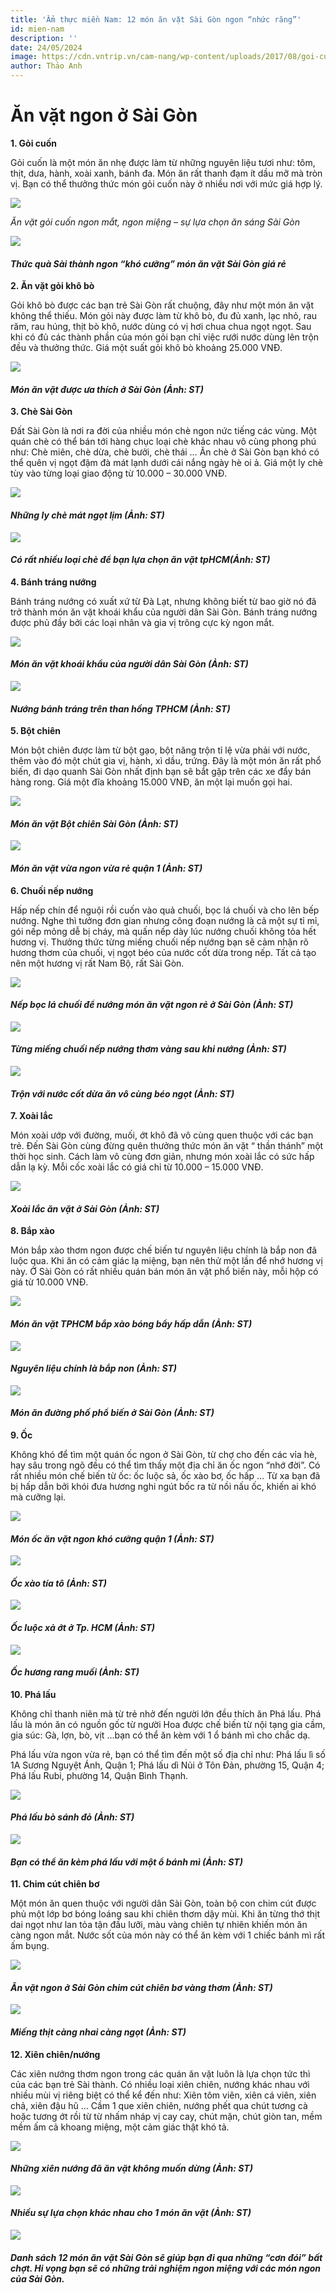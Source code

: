 ```yaml
---
title: 'Ẩm thực miền Nam: 12 món ăn vặt Sài Gòn ngon “nhức răng”'
id: mien-nam
description: ''
date: 24/05/2024
image: https://cdn.vntrip.vn/cam-nang/wp-content/uploads/2017/08/goi-cuon-ngon-mat-ngon-mieng.jpg
author: Thảo Anh
---
```


# Ăn vặt ngon ở Sài Gòn

**1. Gỏi cuốn**

Gỏi cuốn là một món ăn nhẹ được làm từ những nguyên liệu tươi như: tôm, thịt, dưa, hành, xoài xanh, bánh đa. Món ăn rất thanh đạm ít dầu mỡ mà tròn vị. Bạn có thể thưởng thức món gỏi cuốn này ở nhiều nơi với mức giá hợp lý.

![](https://cdn.vntrip.vn/cam-nang/wp-content/uploads/2017/08/goi-cuon-ngon-mat-ngon-mieng.jpg)

_Ăn vặt gỏi cuốn ngon mắt, ngon miệng – sự lựa chọn ăn sáng Sài Gòn_

![](https://cdn.vntrip.vn/cam-nang/wp-content/uploads/2017/08/thuc-qua-sai-thanh.jpg)

#### _Thức quà Sài thành ngon “khó cưỡng” món ăn vặt Sài Gòn giá rẻ_

**2. Ăn vặt gỏi khô bò**

Gỏi khô bò được các bạn trẻ Sài Gòn rất chuộng, đây như một món ăn vặt không thể thiếu. Món gỏi này được làm từ khô bò, đu đủ xanh, lạc nhỏ, rau răm, rau húng, thịt bò khô, nước dùng có vị hơi chua chua ngọt ngọt. Sau khi có đủ các thành phần của món gỏi bạn chỉ việc rưới nước dùng lên trộn đều và thưởng thức. Giá một suất gỏi khô bò khoảng 25.000 VNĐ.

![](https://cdn.vntrip.vn/cam-nang/wp-content/uploads/2017/08/goi-kho-bo-e1503248866914.jpg)

#### _Món ăn vặt được ưa thích ở Sài Gòn (Ảnh: ST)_

**3. Chè Sài Gòn**

Đất Sài Gòn là nơi ra đời của nhiều món chè ngon nức tiếng các vùng. Một quán chè có thể bán tới hàng chục loại chè khác nhau vô cùng phong phú như: Chè miên, chè dừa, chè bưởi, chè thái … Ăn chè ở Sài Gòn bạn khó có thể quên vị ngọt đậm đà mát lạnh dưới cái nắng ngày hè oi ả. Giá một ly chè tùy vào từng loại giao động từ 10.000 – 30.000 VNĐ.

![](https://cdn.vntrip.vn/cam-nang/wp-content/uploads/2017/08/ly-che-ngot-mat.jpg)

#### _Những ly chè mát ngọt lịm (Ảnh: ST)_

![](https://cdn.vntrip.vn/cam-nang/wp-content/uploads/2017/08/co-rat-nhieu-loai-che-e1503249002968.jpg)

#### _Có rất nhiều loại chè để bạn lựa chọn ăn vặt tpHCM(Ảnh: ST)_

**4. Bánh tráng nướng**

Bánh tráng nướng có xuất xứ từ Đà Lạt, nhưng không biết từ bao giờ nó đã trở thành món ăn vặt khoái khẩu của người dân Sài Gòn. Bánh tráng nướng được phủ đầy bởi các loại nhân và gia vị trông cực kỳ ngon mắt.

![](https://cdn.vntrip.vn/cam-nang/wp-content/uploads/2017/08/banh-trang-nuong-e1503249067233.jpg)

#### _Món ăn vặt khoái khẩu của người dân Sài Gòn (Ảnh: ST)_

![](https://cdn.vntrip.vn/cam-nang/wp-content/uploads/2017/08/nuong-banh-trang-tren-than-e1503249099915.jpg)

#### _Nướng bánh tráng trên than hồng TPHCM (Ảnh: ST)_

**5. Bột chiên**

Món bột chiên được làm từ bột gạo, bột năng trộn tỉ lệ vừa phải với nước, thêm vào đó một chút gia vị, hành, xì dầu, trứng. Đây là một món ăn rất phổ biến, đi dạo quanh Sài Gòn nhất định bạn sẽ bắt gặp trên các xe đẩy bán hàng rong. Giá một đĩa khoảng 15.000 VNĐ, ăn một lại muốn gọi hai.

![](https://cdn.vntrip.vn/cam-nang/wp-content/uploads/2017/08/bot-chien-sai-gon-e1503249367132.jpg)

#### _Món ăn vặt Bột chiên Sài Gòn (Ảnh: ST)_

![](https://cdn.vntrip.vn/cam-nang/wp-content/uploads/2017/08/mon-an-vat-vua-ngon-vua-re-e1503249283344.jpg)

#### _Món ăn vặt vừa ngon vừa rẻ quận 1 (Ảnh: ST)_

**6. Chuối nếp nướng**

Hấp nếp chín để nguội rồi cuốn vào quả chuối, bọc lá chuối và cho lên bếp nướng. Nghe thì tưởng đơn gian nhưng công đoạn nướng là cả một sự tỉ mỉ, gói nếp mỏng dễ bị cháy, mà quấn nếp dày lúc nướng chuối không tỏa hết hương vị. Thưởng thức từng miếng chuối nếp nướng bạn sẽ cảm nhận rõ hương thơm của chuối, vị ngọt béo của nước cốt dừa trong nếp. Tất cả tạo nên một hương vị rất Nam Bộ, rất Sài Gòn.

![](https://cdn.vntrip.vn/cam-nang/wp-content/uploads/2017/08/chuoi-nep-nuong-e1503249419384.jpg)

#### _Nếp bọc lá chuối để nướng món ăn vặt ngon rẻ ở Sài Gòn (Ảnh: ST)_

![](https://cdn.vntrip.vn/cam-nang/wp-content/uploads/2017/08/sau-khi-nuong-nep.jpg)

#### _Từng miếng chuối nếp nướng thơm vàng sau khi nướng (Ảnh: ST)_

![](https://cdn.vntrip.vn/cam-nang/wp-content/uploads/2017/08/nep-nuong-tron-voi-cot-dau-e1503249487979.jpg)

#### _Trộn với nước cốt dừa ăn vô cùng béo ngọt (Ảnh: ST)_

**7. Xoài lắc**

Món xoài ướp với đường, muối, ớt khô đã vô cùng quen thuộc với các bạn trẻ. Đến Sài Gòn cùng đừng quên thưởng thức món ăn vặt “ thần thánh” một thời học sinh. Cách làm vô cùng đơn giản, nhưng món xoài lắc có sức hấp dẫn lạ kỳ. Mỗi cốc xoài lắc có giá chỉ từ 10.000 – 15.000 VNĐ.

![](https://cdn.vntrip.vn/cam-nang/wp-content/uploads/2017/08/xoai-lac-sai-gon-e1503249602584.jpg)

#### _Xoài lắc ăn vặt ở Sài Gòn (Ảnh: ST)_

**8. Bắp xào**

Món bắp xào thơm ngon được chế biến tư nguyên liệu chính là bắp non đã luộc qua. Khi ăn có cảm giác lạ miệng, bạn nên thử một lần để nhớ hương vị này. Ở Sài Gòn có rất nhiều quán bán món ăn vặt phổ biến này, mỗi hộp có giá từ 10.000 VNĐ.

![](https://cdn.vntrip.vn/cam-nang/wp-content/uploads/2017/08/bap-xao-sai-gon-2.jpg)

#### _Món ăn vặt TPHCM bắp xào bóng bẩy hấp dẫn (Ảnh: ST)_

![](https://cdn.vntrip.vn/cam-nang/wp-content/uploads/2017/08/nguyen-lieu-chinh-la-bap-non.jpg)

#### _Nguyên liệu chính là bắp non (Ảnh: ST)_

![](https://cdn.vntrip.vn/cam-nang/wp-content/uploads/2017/08/mon-an-duong-pho.jpg)

#### _Món ăn đường phố phổ biến ở Sài Gòn (Ảnh: ST)_

**9. Ốc**

Không khó để tìm một quán ốc ngon ở Sài Gòn, từ chợ cho đến các vỉa hè, hay sâu trong ngõ đều có thể tìm thấy một địa chỉ ăn ốc ngon “nhớ đời”. Có rất nhiều món chế biến từ ốc: ốc luộc sả, ốc xào bơ, ốc hấp … Từ xa bạn đã bị hấp dẫn bởi khói đưa hương nghi ngút bốc ra từ nồi nấu ốc, khiến ai khó mà cưỡng lại.

![](https://cdn.vntrip.vn/cam-nang/wp-content/uploads/2017/08/oc-sai-gon-e1503249974702.jpg)

#### _Món ốc ăn vặt ngon khó cưỡng quận 1 (Ảnh: ST)_

![](https://cdn.vntrip.vn/cam-nang/wp-content/uploads/2017/08/oc-xao-tia-to.jpg)

#### _Ốc xào tía tô (Ảnh: ST)_

![](https://cdn.vntrip.vn/cam-nang/wp-content/uploads/2017/08/oc-luoc-e1503250091599.jpg)

#### _Ốc luộc xả ớt ở Tp. HCM (Ảnh: ST)_

![](https://cdn.vntrip.vn/cam-nang/wp-content/uploads/2017/08/oc-huong-rang-muoi-e1503250196737.jpg)

#### _Ốc hương rang muối (Ảnh: ST)_

**10. Phá lấu**

Không chỉ thanh niên mà từ trẻ nhở đến người lớn đều thích ăn Phá lấu. Phá lấu là món ăn có nguồn gốc từ người Hoa được chế biến từ nội tạng gia cầm, gia súc: Gà, lợn, bò, vịt …bạn có thể ăn kèm với 1 ổ bánh mì cho chắc dạ.

Phá lấu vừa ngon vừa rẻ, bạn có thể tìm đến một số địa chỉ như: Phá lấu lì số 1A Sương Nguyệt Ánh, Quận 1; Phá lấu dì Nủi ở Tôn Đản, phường 15, Quận 4; Phá lấu Rubi, phường 14, Quận Bình Thạnh.

![](https://cdn.vntrip.vn/cam-nang/wp-content/uploads/2017/08/pha-lau-bo.jpg)

#### _Phá lấu bò sánh đỏ (Ảnh: ST)_

![](https://cdn.vntrip.vn/cam-nang/wp-content/uploads/2017/08/an-kem-o-banh-mi.jpg)

#### _Bạn có thể ăn kèm phá lấu với một ổ bánh mì (Ảnh: ST)_

**11. Chim cút chiên bơ**

Một món ăn quen thuộc với người dân Sài Gòn, toàn bộ con chim cút được phủ một lớp bơ bóng loáng sau khi chiên thơm dậy mùi. Khi ăn từng thớ thịt dai ngọt như lan tỏa tận đầu lưỡi, màu vàng chiên tự nhiên khiến món ăn càng ngon mắt. Nước sốt của món này có thể ăn kèm với 1 chiếc bánh mì rất ấm bụng.

![](https://cdn.vntrip.vn/cam-nang/wp-content/uploads/2017/08/chim-cut-chien-bo-1-e1503250855671.jpg)

#### _Ăn vặt ngon ở Sài Gòn chim cút chiên bơ vàng thơm (Ảnh: ST)_

![](https://cdn.vntrip.vn/cam-nang/wp-content/uploads/2017/08/chim-cut-dai-thit-e1503250897439.jpg)

#### _Miếng thịt càng nhai càng ngọt (Ảnh: ST)_

**12. Xiên chiên/nướng**

Các xiên nướng thơm ngon trong các quán ăn vặt luôn là lựa chọn tức thì của các bạn trẻ Sài thành. Có nhiều loại xiên chiên, nướng khác nhau với nhiều mùi vị riêng biệt có thể kể đến như: Xiên tôm viên, xiên cá viên, xiên chả, xiên đậu hũ … Cầm 1 que xiên chiên, nướng phết qua chút tương cà hoặc tương ớt rồi từ từ nhấm nháp vị cay cay, chút mặn, chút giòn tan, mềm mềm ấm cả khoang miệng, một cảm giác thật khó tả.

![](https://cdn.vntrip.vn/cam-nang/wp-content/uploads/2017/08/xien-nuong.jpg)

#### _Những xiên nướng đã ăn vặt không muốn dừng (Ảnh: ST)_

![](https://cdn.vntrip.vn/cam-nang/wp-content/uploads/2017/08/mon-an-vat-ngon-e1503250972204.jpg)

#### _Nhiều sự lựa chọn khác nhau cho 1 món ăn vặt (Ảnh: ST)_

![](https://cdn.vntrip.vn/cam-nang/wp-content/uploads/2017/08/xien-nuong-thom-nuc-mui-e1503251001904.jpg)

#### _Danh sách 12 món ăn vặt Sài Gòn sẽ giúp bạn đi qua những “cơn đói” bất chợt. Hi vọng bạn sẽ có những trải nghiệm ngon miệng với các món ngon của Sài Gòn._
